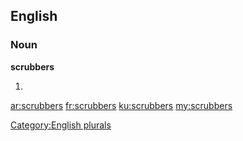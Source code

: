 ==English==

===Noun===
'''scrubbers'''

# {{plural of|[[scrubber]]}}

[[Category:English plurals]]

[[ar:scrubbers]]
[[fr:scrubbers]]
[[ku:scrubbers]]
[[my:scrubbers]]